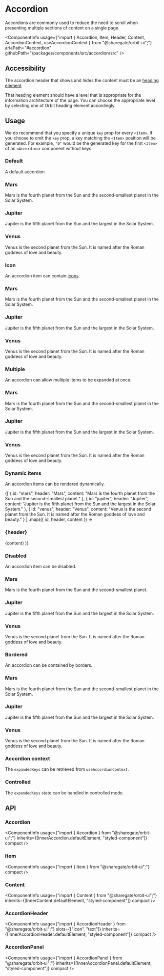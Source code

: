 
<Meta
    title="Components/Accordion"
    id="accordion"
/>

# Accordion

<Tagline>Accordions are commonly used to reduce the need to scroll when presenting multiple sections of content on a single page.</Tagline>

<ComponentInfo
    usage={"import { Accordion, Item, Header, Content, AccordionContext, useAccordionContext } from \"@sharegate/orbit-ui\";"}
    ariaPath="#accordion"
    githubPath="/packages/components/src/accordion/src"
/>

## Accessibility

The accordion header that shows and hides the content must be an [heading element](https://developer.mozilla.org/en-US/docs/Web/HTML/Element/Heading_Elements).

That heading element should have a level that is appropriate for the information architecture of the page. You can choose the appropriate level by selecting one of Orbit heading element accordingly.

## Usage

We do recommend that you specify a unique `key` prop for every `<Item>`. If you choose to omit the `key` prop, a key matching the `<Item>` position will be generated. For example, `"0"` would be the generated key for the first `<Item>` of an `<Accordion>` component without keys.

### Default

A default accordion.

<Preview>
    <Story name="default">
        <Accordion>
            <Item key="mars">
                <H3>Mars</H3>
                <Content>Mars is the fourth planet from the Sun and the second-smallest planet in the Solar System.</Content>
            </Item>
            <Item key="jupiter">
                <H3>Jupiter</H3>
                <Content>Jupiter is the fifth planet from the Sun and the largest in the Solar System.</Content>
            </Item>
            <Item key="venus">
                <H3>Venus</H3>
                <Content>Venus is the second planet from the Sun. It is named after the Roman goddess of love and beauty.</Content>
            </Item>
        </Accordion>
    </Story>
</Preview>

### Icon

An accordion item can contain [icons](?path=/docs/icon-gallery--page).

<Preview>
    <Story name="icon">
        <Accordion>
            <Item key="mars">
                <H3>
                    <NotificationIcon />
                    <Text>Mars</Text>
                </H3>
                <Content>Mars is the fourth planet from the Sun and the second-smallest planet in the Solar System.</Content>
            </Item>
            <Item key="jupiter">
                <H3>
                    <InfoIcon />
                    <Text>Jupiter</Text>
                </H3>
                <Content>Jupiter is the fifth planet from the Sun and the largest in the Solar System.</Content>
            </Item>
            <Item key="venus">
                <H3>
                    <HelpIcon />
                    <Text>Venus</Text>
                </H3>
                <Content>Venus is the second planet from the Sun. It is named after the Roman goddess of love and beauty.</Content>
            </Item>
        </Accordion>
    </Story>
</Preview>

### Multiple

An accordion can allow multiple items to be expanded at once.

<Preview>
    <Story name="multiple">
        <Accordion expansionMode="multiple">
            <Item key="mars">
                <H3>Mars</H3>
                <Content>Mars is the fourth planet from the Sun and the second-smallest planet in the Solar System.</Content>
            </Item>
            <Item key="jupiter">
                <H3>Jupiter</H3>
                <Content>Jupiter is the fifth planet from the Sun and the largest in the Solar System.</Content>
            </Item>
            <Item key="venus">
                <H3>Venus</H3>
                <Content>Venus is the second planet from the Sun. It is named after the Roman goddess of love and beauty.</Content>
            </Item>
        </Accordion>
    </Story>
</Preview>

### Dynamic items

An accordion items can be rendered dynamically.

<Preview>
    <Story name="dynamic items">
        <Accordion aria-label="Planets">
            {[
                { id: "mars", header: "Mars", content: "Mars is the fourth planet from the Sun and the second-smallest planet." },
                { id: "jupiter", header: "Jupiter", content: "Jupiter is the fifth planet from the Sun and the largest in the Solar System." },
                { id: "venus", header: "Venus", content: "Venus is the second planet from the Sun. It is named after the Roman goddess of love and beauty." }
            ]
                .map(({ id, header, content }) =>
                    <Item key={id}>
                        <H3>{header}</H3>
                        <Content>{content}</Content>
                    </Item>
                )}
        </Accordion>
    </Story>
</Preview>

### Disabled

An accordion item can be disabled.

<Preview>
    <Story name="disabled item">
        <Accordion>
            <Item key="mars">
                <H3>Mars</H3>
                <Content>Mars is the fourth planet from the Sun and the second-smallest planet.</Content>
            </Item>
            <Item disabled key="jupiter">
                <H3>Jupiter</H3>
                <Content>Jupiter is the fifth planet from the Sun and the largest in the Solar System.</Content>
            </Item>
            <Item key="venus">
                <H3>Venus</H3>
                <Content>Venus is the second planet from the Sun. It is named after the Roman goddess of love and beauty.</Content>
            </Item>
        </Accordion>
    </Story>
</Preview>

### Bordered

An accordion can be contained by borders.

<Preview>
    <Story name="bordered">
        <Accordion variant="bordered">
            <Item key="mars">
                <H3>Mars</H3>
                <Content>Mars is the fourth planet from the Sun and the second-smallest planet in the Solar System.</Content>
            </Item>
            <Item key="jupiter">
                <H3>Jupiter</H3>
                <Content>Jupiter is the fifth planet from the Sun and the largest in the Solar System.</Content>
            </Item>
            <Item key="venus">
                <H3>Venus</H3>
                <Content>Venus is the second planet from the Sun. It is named after the Roman goddess of love and beauty.</Content>
            </Item>
        </Accordion>
    </Story>
</Preview>

### Accordion context

The `expandedKeys` can be retrieved from `useAccordionContext`.

<Preview filePath="/accordion/docs/AccordionContext" />

### Controlled

The `expandedKeys` state can be handled in controlled mode.

<Preview filePath="/accordion/docs/ControlledAccordion" />

## API

### Accordion

<ComponentInfo
    usage={"import { Accordion } from \"@sharegate/orbit-ui\";"}
    inherits={[InnerAccordion.defaultElement, "styled-component"]}
    compact
/>

<ArgsTable of={InnerAccordion} sort="alpha" />

### Item

<ComponentInfo
    usage={"import { Item } from \"@sharegate/orbit-ui\";"}
    compact
/>

<ArgsTable of={InnerItem} sort="alpha" />

### Content

<ComponentInfo
    usage={"import { Content } from \"@sharegate/orbit-ui\";"}
    inherits={[InnerContent.defaultElement, "styled-component"]}
    compact
/>

<ArgsTable of={InnerContent} sort="alpha" />

### AccordionHeader

<ComponentInfo
    usage={"import { AccordionHeader } from \"@sharegate/orbit-ui\";"}
    slots={["icon", "text"]}
    inherits={[InnerAccordionHeader.defaultElement, "styled-component"]}
    compact
/>

<ArgsTable of={InnerAccordionHeader} sort="alpha" />

### AccordionPanel

<ComponentInfo
    usage={"import { AccordionPanel } from \"@sharegate/orbit-ui\";"}
    inherits={[InnerAccordionPanel.defaultElement, "styled-component"]}
    compact
/>

<ArgsTable of={InnerAccordionPanel} sort="alpha" />

